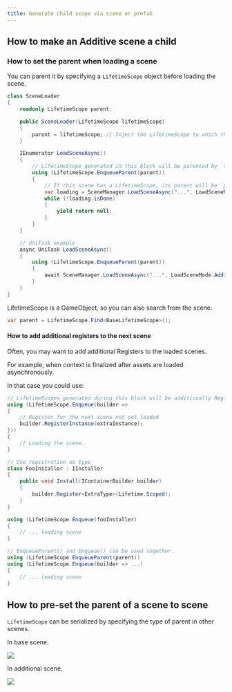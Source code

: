 ```yaml
---
title: Generate child scope via scene or prefab
---
```


## How to make an Additive scene a child

### How to set the parent when loading a scene

You can parent it by specifying a `LifetimeScope` object before loading the scene.

```csharp
class SceneLoader
{
    readonly LifetimeScope parent;

    public SceneLoader(LifetimeScope lifetimeScope)
    {
        parent = lifetimeScope; // Inject the LifetimeScope to which this class belongs
    }

    IEnumerator LoadSceneAsync()
    {
        // LifetimeScope generated in this block will be parented by `this.lifetimeScope`
        using (LifetimeScope.EnqueueParent(parent))
        {
            // If this scene has a LifetimeScope, its parent will be `parent`.
            var loading = SceneManager.LoadSceneAsync("...", LoadSceneMode.Additive);
            while (!loading.isDone)
            {
                yield return null;
            }
        }
    }

    // UniTask example
    async UniTask LoadSceneAsync()
    {
        using (LifetimeScope.EnqueueParent(parent))
        {
            await SceneManager.LoadSceneAsync("...", LoadSceneMode.Additive);
        }
    }
}
```

LifetimeScope is a GameObject, so you can also search from the scene.

```csharp
var parent = LifetimeScope.Find<BaseLifetimeScope>();
```

#### How to add additional registers to the next scene

Often, you may want to add additional Registers to the loaded scenes.

For example, when context is finalized after assets are loaded asynchronously.

In that case you could use:

```csharp
// LifetimeScopes generated during this block will be additionally Registered.
using (LifetimeScope.Enqueue(builder =>
{
    // Register for the next scene not yet loaded
    builder.RegisterInstance(extraInstance);
}))
{
    // Loading the scene..
}
```

```csharp
// Use registration as type
class FooInstaller : IInstaller
{
    public void Install(IContainerBuilder builder)
    {
        builder.Register<ExtraType>(Lifetime.Scoped);
    }
}

using (LifetimeScope.Enqueue(fooInstaller)
{
    // ... loading scene
}
```

```csharp
// EnqueueParent() and Enqueue() can be used together.
using (LifetimeScope.EnqueueParent(parent))
using (LifetimeScope.Enqueue(builder => ...)
{
    // ... loading scene
}
```

## How to pre-set the parent of a scene to scene

`LifetimeScope` can be serialized by specifying the type of parent in other scenes.

In base scene.

![](assets/screenshot_baselifetimescope.png)

In additional scene.

![](assets/screenshot_childlifetimescope.gif)
